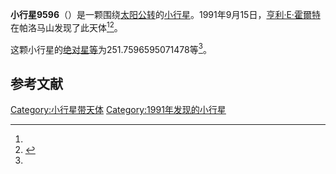 {{Infobox planet
| bgcolour = #FFFFC0
| name = 9596
| symbol = 
| image = 
| caption = 
| discovery = yes
| discovery_ref = 
| discoverer = [[亨利·E·霍爾特|亨利·E·霍爾特]]
| discovery_site = [[帕洛马山|帕洛马山]] 
| discovered = 1991年9月15日
| designations = yes
| mp_name = 
| named_after = 
| alt_names = 1991 RC22/ 1971 VC / 1977 JM / 1978 WK6 / 1981 TS3
| mp_category = [[主带小行星|主带小行星]]
| orbit_ref = <ref name="a">[http://ssd.jpl.nasa.gov/sbdb.cgi?sstr=9596 9596] {{Wayback|url=http://ssd.jpl.nasa.gov/sbdb.cgi?sstr=9596 |date=20210825153605 }}，小行星數據庫瀏覽器（JPL Small-Body Database Browser）－[[美国国家航空航天局|美国国家航空航天局]]喷气推进实验室</ref>
| epoch = 2456400.5 (2013年4月18日更新)
| aphelion = {{convert|2.672918338568675|AU|km|3|abbr=on|lk=out}}
| perihelion = {{convert|1.83061375529867|AU|km|3|abbr=on}}
| semimajor = {{convert|2.251766046933672|AU|km|3|abbr=on}}
| eccentricity = 0.187031993
| period = 1234.193703 [[日|日]]<br />3.38[[儒略年|儒略年]]
| avg_speed = 
| inclination = 3.948670359246122
| asc_node = 43.31473774375855
| mean_anomaly = 
| arg_peri = 251.7596595071478
| satellites = 
| physical_characteristics = yes
| dimensions = 
| mass = 
| density = 
| surface_grav = 
| escape_velocity = 
| sidereal_day = 
| axial_tilt = 
| pole_ecliptic_lat = 
| pole_ecliptic_lon = 
| albedo = 
| temperatures= 
| temp_name1 = 
| mean_temp_1 = 
| max_temp_1 = 
| temp_name2 = 
| max_temp_2 = 
| spectral_type = 
| abs_magnitude = 251.7596595071478
}}

'''小行星9596'''（{{lang-en|9596}}）是一颗围绕[[太阳|太阳]][[公转|公转]]的[[小行星|小行星]]。1991年9月15日，[[亨利·E·霍爾特|亨利·E·霍爾特]]在帕洛马山发现了此天体<ref name="a" /><ref>{{cite news|title=小行星列表|url=http://cfa-www.harvard.edu/iau/lists/NumberedMPs.txt|accessdate=2013-07-08|newspaper=哈佛大学|archive-date=2008-05-17|archive-url=https://web.archive.org/web/20080517010638/http://cfa-www.harvard.edu/iau/lists/NumberedMPs.txt|dead-url=no}}</ref>。

这颗小行星的[[绝对星等|绝对星等]]为251.7596595071478等<ref name="a" />。

==参考文献==
{{reflist}}
{{Minor Planet Number|[[小行星9595|小行星9595]]|[[小行星9597|小行星9597]]}}

{{小天体}}

[[Category:小行星带天体|Category:小行星带天体]]
[[Category:1991年发现的小行星|Category:1991年发现的小行星]]

{{asteroid-stub}}